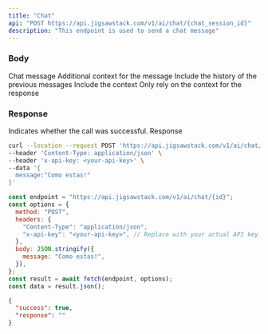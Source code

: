 ```yaml
---
title: "Chat"
api: "POST https://api.jigsawstack.com/v1/ai/chat/{chat_session_id}"
description: "This endpoint is used to send a chat message"
---
```


### Body

<ParamField body="message" type="string" required>
  Chat message
</ParamField>

<ParamField body="additional_context" type="string">
  Additional context for the message
</ParamField>

<ParamField body="include_history" type="boolean">
  Include the history of the previous messages
</ParamField>

<ParamField body="include_context" type="boolean">
  Include the context
</ParamField>

<ParamField body="strict_context" type="boolean">
  Only rely on the context for the response
</ParamField>

<Snippet file="header.mdx" />

### Response

<ResponseField name="success" type="boolean">
  Indicates whether the call was successful.
</ResponseField>

<ResponseField name="response" type="string">
  Response
</ResponseField>

<RequestExample>

```bash cURL
curl --location --request POST 'https://api.jigsawstack.com/v1/ai/chat/{id}' \
--header 'Content-Type: application/json' \
--header 'x-api-key: <your-api-key>' \
--data '{
  message:"Como estas!"
}'
```

```javascript Node.js
const endpoint = "https://api.jigsawstack.com/v1/ai/chat/{id}";
const options = {
  method: "POST",
  headers: {
    "Content-Type": "application/json",
    "x-api-key": "<your-api-key>", // Replace with your actual API key.
  },
  body: JSON.stringify({
    message: "Como estas!",
  }),
};
const result = await fetch(endpoint, options);
const data = result.json();
```

</RequestExample>

<ResponseExample>

```json Response
{
  "success": true,
  "response": ""
}
```

</ResponseExample>
